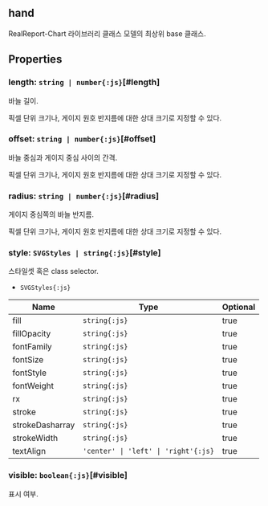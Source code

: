 ## **hand**
RealReport-Chart 라이브러리 클래스 모델의 최상위 base 클래스.
## Properties

### length: `string | number{:js}`[#length]
바늘 길이.

픽셀 단위 크기나, 게이지 원호 반지름에 대한 상대 크기로 지정할 수 있다.  
<DefaultValue value="'100%'" contents=""></DefaultValue>
### offset: `string | number{:js}`[#offset]
바늘 중심과 게이지 중심 사이의 간격.

픽셀 단위 크기나, 게이지 원호 반지름에 대한 상대 크기로 지정할 수 있다.  
<DefaultValue value="0" contents=""></DefaultValue>
### radius: `string | number{:js}`[#radius]
게이지 중심쪽의 바늘 반지름.

픽셀 단위 크기나, 게이지 원호 반지름에 대한 상대 크기로 지정할 수 있다.  
<DefaultValue value="3" contents=""></DefaultValue>
### style: `SVGStyles | string{:js}`[#style]
스타일셋 혹은 class selector.  
- `SVGStyles{:js}` 

| Name | Type | Optional |  
| ----- | ----- | ----- |  
| fill | `string{:js}` | true |  
| fillOpacity | `string{:js}` | true |  
| fontFamily | `string{:js}` | true |  
| fontSize | `string{:js}` | true |  
| fontStyle | `string{:js}` | true |  
| fontWeight | `string{:js}` | true |  
| rx | `string{:js}` | true |  
| stroke | `string{:js}` | true |  
| strokeDasharray | `string{:js}` | true |  
| strokeWidth | `string{:js}` | true |  
| textAlign | `'center' \| 'left' \| 'right'{:js}` | true |
### visible: `boolean{:js}`[#visible]
표시 여부.  
<DefaultValue value="true" contents=""></DefaultValue>